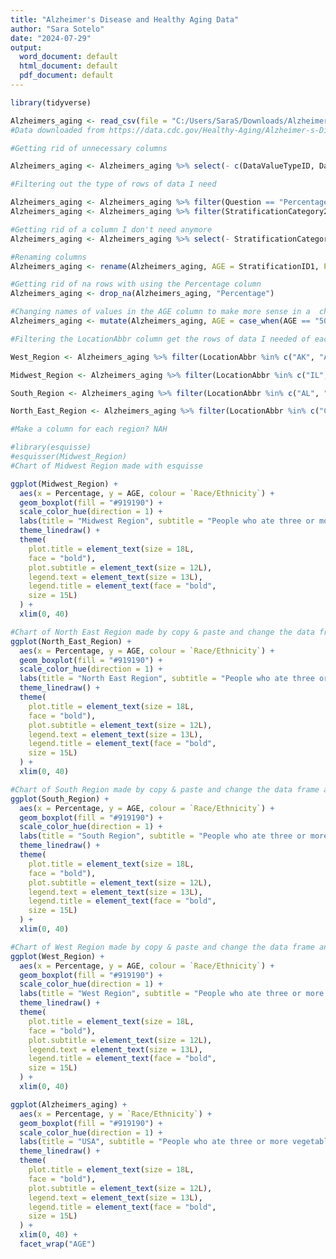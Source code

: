 ---
title: "Alzheimer's Disease and Healthy Aging Data"
author: "Sara Sotelo"
date: "2024-07-29"
output:
  word_document: default
  html_document: default
  pdf_document: default
---

```{r}
library(tidyverse)
```
```{r}
Alzheimers_aging <- read_csv(file = "C:/Users/SaraS/Downloads/Alzheimer_s_Disease_and_Healthy_Aging_Data_20240729.csv")
#Data downloaded from https://data.cdc.gov/Healthy-Aging/Alzheimer-s-Disease-and-Healthy-Aging-Data/hfr9-rurv/about_data
```


```{r}
#Getting rid of unnecessary columns 

Alzheimers_aging <- Alzheimers_aging %>% select(- c(DataValueTypeID, Data_Value_Unit, StratificationCategory1, Stratification1, Data_Value_Footnote_Symbol, Data_Value_Footnote, LocationDesc, StratificationCategoryID2, ClassID, TopicID, QuestionID, LocationID, StratificationCategoryID1, RowId, Data_Value_Alt, Data_Value_Type, StratificationID2))
```



```{r}
#Filtering out the type of rows of data I need

Alzheimers_aging <- Alzheimers_aging %>% filter(Question == "Percentage of older adults who are eating 3 or more vegetables daily")
Alzheimers_aging <- Alzheimers_aging %>% filter(StratificationCategory2 == "Race/Ethnicity")
```


```{r}
#Getting rid of a column I don't need anymore
Alzheimers_aging <- Alzheimers_aging %>% select(- StratificationCategory2)

#Renaming columns
Alzheimers_aging <- rename(Alzheimers_aging, AGE = StratificationID1, Percentage = Data_Value, `Race/Ethnicity` = Stratification2)
```


```{r}
#Getting rid of na rows with using the Percentage column
Alzheimers_aging <- drop_na(Alzheimers_aging, "Percentage")

#Changing names of values in the AGE column to make more sense in a  chart
Alzheimers_aging <- mutate(Alzheimers_aging, AGE = case_when(AGE == "5064" ~ "50-64", AGE == "65PLUS" ~ "65+", AGE == "AGE_OVERALL" ~ "All Ages"))
```


```{r}
#Filtering the LocationAbbr column get the rows of data I needed of each region and assign it as a new data frame 

West_Region <- Alzheimers_aging %>% filter(LocationAbbr %in% c("AK", "AZ", "CA", "CO", "HI", "NV", "NM", "OR", "UT", "WA", "WY"))

Midwest_Region <- Alzheimers_aging %>% filter(LocationAbbr %in% c("IL", "IN", "IA", "KS", "MI", "MN", "MO", "NE", "ND", "OH", "SD", "WI"))

South_Region <- Alzheimers_aging %>% filter(LocationAbbr %in% c("AL", "AR", "DE", "FL", "GA", "KY", "LA", "MD", "MS", "NC", "OK", "SC", "TN", "TX", "VA", "WV"))

North_East_Region <- Alzheimers_aging %>% filter(LocationAbbr %in% c("CT", "ME", "MA", "NH", "NJ", "NY", "PA", "RI", "VT"))
```



```{r}
#Make a column for each region? NAH

```




```{r}
#library(esquisse)
#esquisser(Midwest_Region)
#Chart of Midwest Region made with esquisse

ggplot(Midwest_Region) +
  aes(x = Percentage, y = AGE, colour = `Race/Ethnicity`) +
  geom_boxplot(fill = "#919190") +
  scale_color_hue(direction = 1) +
  labs(title = "Midwest Region", subtitle = "People who ate three or more vegetables daily") +
  theme_linedraw() +
  theme(
    plot.title = element_text(size = 18L,
    face = "bold"),
    plot.subtitle = element_text(size = 12L),
    legend.text = element_text(size = 13L),
    legend.title = element_text(face = "bold",
    size = 15L)
  ) +
  xlim(0, 40)

```



```{r}
#Chart of North East Region made by copy & paste and change the data frame and name of title
ggplot(North_East_Region) +
  aes(x = Percentage, y = AGE, colour = `Race/Ethnicity`) +
  geom_boxplot(fill = "#919190") +
  scale_color_hue(direction = 1) +
  labs(title = "North East Region", subtitle = "People who ate three or more vegetables daily") +
  theme_linedraw() +
  theme(
    plot.title = element_text(size = 18L,
    face = "bold"),
    plot.subtitle = element_text(size = 12L),
    legend.text = element_text(size = 13L),
    legend.title = element_text(face = "bold",
    size = 15L)
  ) +
  xlim(0, 40)
```



```{r}
#Chart of South Region made by copy & paste and change the data frame and name of title
ggplot(South_Region) +
  aes(x = Percentage, y = AGE, colour = `Race/Ethnicity`) +
  geom_boxplot(fill = "#919190") +
  scale_color_hue(direction = 1) +
  labs(title = "South Region", subtitle = "People who ate three or more vegetables daily") +
  theme_linedraw() +
  theme(
    plot.title = element_text(size = 18L,
    face = "bold"),
    plot.subtitle = element_text(size = 12L),
    legend.text = element_text(size = 13L),
    legend.title = element_text(face = "bold",
    size = 15L)
  ) +
  xlim(0, 40)
```



```{r}
#Chart of West Region made by copy & paste and change the data frame and name of title
ggplot(West_Region) +
  aes(x = Percentage, y = AGE, colour = `Race/Ethnicity`) +
  geom_boxplot(fill = "#919190") +
  scale_color_hue(direction = 1) +
  labs(title = "West Region", subtitle = "People who ate three or more vegetables daily") +
  theme_linedraw() +
  theme(
    plot.title = element_text(size = 18L,
    face = "bold"),
    plot.subtitle = element_text(size = 12L),
    legend.text = element_text(size = 13L),
    legend.title = element_text(face = "bold",
    size = 15L)
  ) +
  xlim(0, 40)
```



```{r}
ggplot(Alzheimers_aging) +
  aes(x = Percentage, y = `Race/Ethnicity`) +
  geom_boxplot(fill = "#919190") +
  scale_color_hue(direction = 1) +
  labs(title = "USA", subtitle = "People who ate three or more vegetables daily") +
  theme_linedraw() +
  theme(
    plot.title = element_text(size = 18L,
    face = "bold"),
    plot.subtitle = element_text(size = 12L),
    legend.text = element_text(size = 13L),
    legend.title = element_text(face = "bold",
    size = 15L)
  ) +
  xlim(0, 40) +
  facet_wrap("AGE")
```

